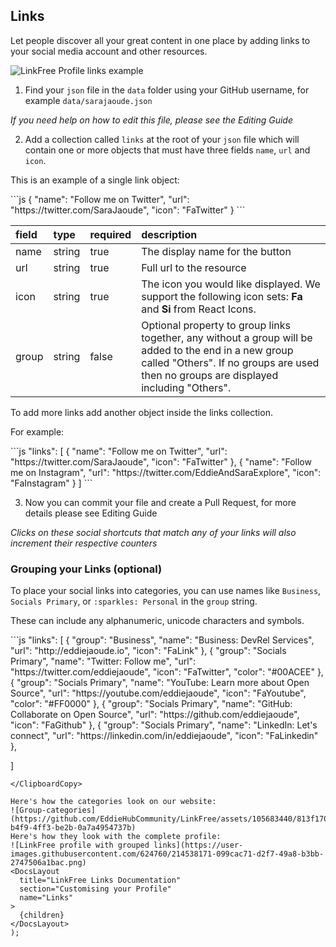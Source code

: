 
## Links

Let people discover all your great content in one place by adding links to your social media account and other resources.

![LinkFree Profile links example](https://user-images.githubusercontent.com/624760/209361460-61d05252-24ce-4417-86b4-72e18f8fec54.png)

1. Find your `json` file in the `data` folder using your GitHub username, for example `data/sarajaoude.json`

_If you need help on how to edit this file, please see the <Link href="/docs/how-to-guides/editing">Editing Guide</Link>_

2. Add a collection called `links` at the root of your `json` file which will contain one or more objects that must have three fields `name`, `url` and `icon`.

This is an example of a single link object:

<ClipboardCopy>
```js
{
  "name": "Follow me on Twitter",
  "url": "https://twitter.com/SaraJaoude",
  "icon": "FaTwitter"
}
```
</ClipboardCopy>

| field | type   | required | description                                                                                                                                                                                    |
| :---- | :----- | :------- | :--------------------------------------------------------------------------------------------------------------------------------------------------------------------------------------------- |
| name  | string | true     | The display name for the button                                                                                                                                                                |
| url   | string | true     | Full url to the resource                                                                                                                                                                       |
| icon  | string | true     | The icon you would like displayed. We support the following icon sets: **Fa** and **Si** from React Icons.                                                                                     |
| group | string | false    | Optional property to group links together, any without a group will be added to the end in a new group called "Others". If no groups are used then no groups are displayed including "Others". |

To add more links add another object inside the links collection. 

For example:

<ClipboardCopy>
```js
  "links": [
    {
      "name": "Follow me on Twitter",
      "url": "https://twitter.com/SaraJaoude",
      "icon": "FaTwitter"
    },
    {
      "name": "Follow me on Instagram",
      "url": "https://twitter.com/EddieAndSaraExplore",
      "icon": "FaInstagram"
    }
  ]
```
</ClipboardCopy>

3. Now you can commit your file and create a Pull Request, for more details please see <Link href="/docs/how-to-guides/editing">Editing Guide</Link>

_Clicks on these social shortcuts that match any of your links will also increment their respective counters_

### Grouping your Links (optional)
To place your social links into categories, you can use names like `Business`,  `Socials Primary`, or `:sparkles: Personal` in the `group` string.

These can include any alphanumeric, unicode characters and symbols.

<ClipboardCopy>
```js
"links": [
 {
      "group": "Business",
      "name": "Business: DevRel Services",
      "url": "http://eddiejaoude.io",
      "icon": "FaLink"
    },
    {
      "group": "Socials Primary",
      "name": "Twitter: Follow me",
      "url": "https://twitter.com/eddiejaoude",
      "icon": "FaTwitter",
      "color": "#00ACEE"
    },
    {
      "group": "Socials Primary",
      "name": "YouTube: Learn more about Open Source",
      "url": "https://youtube.com/eddiejaoude",
      "icon": "FaYoutube",
      "color": "#FF0000"
    },
    {
      "group": "Socials Primary",
      "name": "GitHub: Collaborate on Open Source",
      "url": "https://github.com/eddiejaoude",
      "icon": "FaGithub"
    },
    {
      "group": "Socials Primary",
      "name": "LinkedIn: Let's connect",
      "url": "https://linkedin.com/in/eddiejaoude",
      "icon": "FaLinkedin"
    },

]
   
  ```
</ClipboardCopy>

Here's how the categories look on our website:
![Group-categories](https://github.com/EddieHubCommunity/LinkFree/assets/105683440/813f1706-b4f9-4ff3-be2b-0a7a4954737b)
Here's how they look with the complete profile: 
![LinkFree profile with grouped links](https://user-images.githubusercontent.com/624760/214538171-099cac71-d2f7-49a8-b3bb-2747506a1bac.png)
  <DocsLayout
    title="LinkFree Links Documentation"
    section="Customising your Profile"
    name="Links"
  >
    {children}
  </DocsLayout>
);
